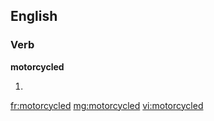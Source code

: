 ==English==

===Verb===
'''motorcycled'''

# {{past of|[[motorcycle]]}}

[[fr:motorcycled]]
[[mg:motorcycled]]
[[vi:motorcycled]]